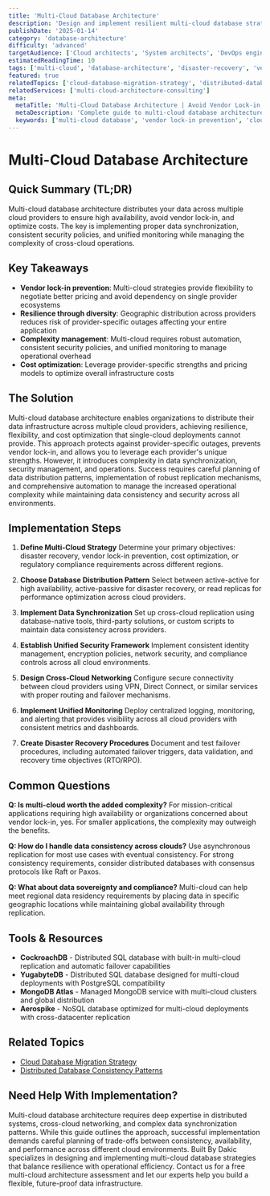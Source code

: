 ```yaml
---
title: 'Multi-Cloud Database Architecture'
description: 'Design and implement resilient multi-cloud database strategies that avoid vendor lock-in while ensuring high availability and disaster recovery.'
publishDate: '2025-01-14'
category: 'database-architecture'
difficulty: 'advanced'
targetAudience: ['Cloud architects', 'System architects', 'DevOps engineers']
estimatedReadingTime: 10
tags: ['multi-cloud', 'database-architecture', 'disaster-recovery', 'vendor-lock-in', 'high-availability']
featured: true
relatedTopics: ['cloud-database-migration-strategy', 'distributed-database-consistency-patterns']
relatedServices: ['multi-cloud-architecture-consulting']
meta:
  metaTitle: 'Multi-Cloud Database Architecture | Avoid Vendor Lock-in'
  metaDescription: 'Complete guide to multi-cloud database architecture. Learn strategies for high availability, disaster recovery, and avoiding vendor lock-in across cloud providers.'
  keywords: ['multi-cloud database', 'vendor lock-in prevention', 'cloud database architecture', 'disaster recovery']
---
```


# Multi-Cloud Database Architecture

## Quick Summary (TL;DR)

Multi-cloud database architecture distributes your data across multiple cloud providers to ensure high availability, avoid vendor lock-in, and optimize costs. The key is implementing proper data synchronization, consistent security policies, and unified monitoring while managing the complexity of cross-cloud operations.

## Key Takeaways

- **Vendor lock-in prevention**: Multi-cloud strategies provide flexibility to negotiate better pricing and avoid dependency on single provider ecosystems
- **Resilience through diversity**: Geographic distribution across providers reduces risk of provider-specific outages affecting your entire application
- **Complexity management**: Multi-cloud requires robust automation, consistent security policies, and unified monitoring to manage operational overhead
- **Cost optimization**: Leverage provider-specific strengths and pricing models to optimize overall infrastructure costs

## The Solution

Multi-cloud database architecture enables organizations to distribute their data infrastructure across multiple cloud providers, achieving resilience, flexibility, and cost optimization that single-cloud deployments cannot provide. This approach protects against provider-specific outages, prevents vendor lock-in, and allows you to leverage each provider's unique strengths. However, it introduces complexity in data synchronization, security management, and operations. Success requires careful planning of data distribution patterns, implementation of robust replication mechanisms, and comprehensive automation to manage the increased operational complexity while maintaining data consistency and security across all environments.

## Implementation Steps

1. **Define Multi-Cloud Strategy**
   Determine your primary objectives: disaster recovery, vendor lock-in prevention, cost optimization, or regulatory compliance requirements across different regions.

2. **Choose Database Distribution Pattern**
   Select between active-active for high availability, active-passive for disaster recovery, or read replicas for performance optimization across cloud providers.

3. **Implement Data Synchronization**
   Set up cross-cloud replication using database-native tools, third-party solutions, or custom scripts to maintain data consistency across providers.

4. **Establish Unified Security Framework**
   Implement consistent identity management, encryption policies, network security, and compliance controls across all cloud environments.

5. **Design Cross-Cloud Networking**
   Configure secure connectivity between cloud providers using VPN, Direct Connect, or similar services with proper routing and failover mechanisms.

6. **Implement Unified Monitoring**
   Deploy centralized logging, monitoring, and alerting that provides visibility across all cloud providers with consistent metrics and dashboards.

7. **Create Disaster Recovery Procedures**
   Document and test failover procedures, including automated failover triggers, data validation, and recovery time objectives (RTO/RPO).

## Common Questions

**Q: Is multi-cloud worth the added complexity?**
For mission-critical applications requiring high availability or organizations concerned about vendor lock-in, yes. For smaller applications, the complexity may outweigh the benefits.

**Q: How do I handle data consistency across clouds?**
Use asynchronous replication for most use cases with eventual consistency. For strong consistency requirements, consider distributed databases with consensus protocols like Raft or Paxos.

**Q: What about data sovereignty and compliance?**
Multi-cloud can help meet regional data residency requirements by placing data in specific geographic locations while maintaining global availability through replication.

## Tools & Resources

- **CockroachDB** - Distributed SQL database with built-in multi-cloud replication and automatic failover capabilities
- **YugabyteDB** - Distributed SQL database designed for multi-cloud deployments with PostgreSQL compatibility
- **MongoDB Atlas** - Managed MongoDB service with multi-cloud clusters and global distribution
- **Aerospike** - NoSQL database optimized for multi-cloud deployments with cross-datacenter replication

## Related Topics

- [Cloud Database Migration Strategy](/topics/cloud-database-migration-strategy)
- [Distributed Database Consistency Patterns](/topics/distributed-database-consistency-patterns)

## Need Help With Implementation?

Multi-cloud database architecture requires deep expertise in distributed systems, cross-cloud networking, and complex data synchronization patterns. While this guide outlines the approach, successful implementation demands careful planning of trade-offs between consistency, availability, and performance across different cloud environments. Built By Dakic specializes in designing and implementing multi-cloud database strategies that balance resilience with operational efficiency. Contact us for a free multi-cloud architecture assessment and let our experts help you build a flexible, future-proof data infrastructure.
